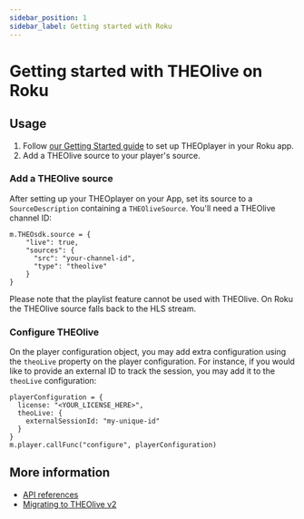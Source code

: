 ```yaml
---
sidebar_position: 1
sidebar_label: Getting started with Roku
---
```


# Getting started with THEOlive on Roku

## Usage

1. Follow [our Getting Started guide](/theoplayer/getting-started/sdks/roku/getting-started)
   to set up THEOplayer in your Roku app.
2. Add a THEOlive source to your player's source.

### Add a THEOlive source

After setting up your THEOplayer on your App, set its source to a `SourceDescription` containing a `THEOliveSource`.
You'll need a THEOlive channel ID:

```brightscript
m.THEOsdk.source = {
    "live": true,
    "sources": {
      "src": "your-channel-id",
      "type": "theolive"
    }
}
```

Please note that the playlist feature cannot be used with THEOlive. On Roku the THEOlive source falls back to the HLS stream.

### Configure THEOlive

On the player configuration object, you may add extra configuration using the `theoLive` property on the player configuration. For instance, if you would like to provide an external ID to track the session, you may add it to the `theoLive` configuration:

```brightscript
playerConfiguration = {
  license: "<YOUR_LICENSE_HERE>",
  theoLive: {
    externalSessionId: "my-unique-id"
  }
}
m.player.callFunc("configure", playerConfiguration)
```

## More information

- [API references](/theoplayer/api-reference/roku)
- [Migrating to THEOlive v2](/theolive/playback/roku/01-migrating-to-v2.mdx)
